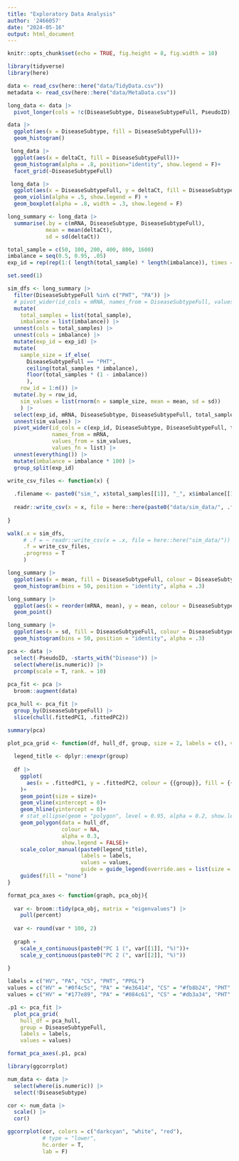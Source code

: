 ```yaml
---
title: "Exploratory Data Analysis"
author: '2466057'
date: "2024-05-16"
output: html_document
---
```


```r
knitr::opts_chunk$set(echo = TRUE, fig.height = 8, fig.width = 10)
```

```r
library(tidyverse)
library(here)
```

```r

data <- read_csv(here::here("data/TidyData.csv"))
metadata <- read_csv(here::here("data/MetaData.csv"))

```

```r

long_data <- data |> 
  pivot_longer(cols = !c(DiseaseSubtype, DiseaseSubtypeFull, PseudoID), names_to = "mRNA", values_to = "deltaCt")

```

```r
data |> 
  ggplot(aes(x = DiseaseSubtype, fill = DiseaseSubtypeFull))+
  geom_histogram()
```

```r

 long_data |> 
  ggplot(aes(x = deltaCt, fill = DiseaseSubtypeFull))+
  geom_histogram(alpha = .8, position="identity", show.legend = F)+
  facet_grid(~DiseaseSubtypeFull)

```

```r

 long_data |> 
  ggplot(aes(x = DiseaseSubtypeFull, y = deltaCt, fill = DiseaseSubtypeFull))+
  geom_violin(alpha = .5, show.legend = F) + 
  geom_boxplot(alpha = .8, width = .3, show.legend = F)

```

```r
long_summary <- long_data |> 
  summarise(.by = c(mRNA, DiseaseSubtype, DiseaseSubtypeFull), 
            mean = mean(deltaCt),
            sd = sd(deltaCt))
```


```r
total_sample = c(50, 100, 200, 400, 800, 1600)
imbalance = seq(0.5, 0.95, .05)
exp_id = rep(rep(1:( length(total_sample) * length(imbalance)), times = 2), times = long_summary$mRNA |> n_distinct())

set.seed(1)

sim_dfs <- long_summary |> 
  filter(DiseaseSubtypeFull %in% c("PHT", "PA")) |> 
  # pivot_wider(id_cols = mRNA, names_from = DiseaseSubtypeFull, values_from = c(mean, sd)) |> 
  mutate(
    total_samples = list(total_sample),
    imbalance = list(imbalance)) |> 
  unnest(cols = total_samples) |>
  unnest(cols = imbalance) |> 
  mutate(exp_id = exp_id) |>
  mutate(
    sample_size = if_else(
      DiseaseSubtypeFull == "PHT", 
      ceiling(total_samples * imbalance), 
      floor(total_samples * (1 - imbalance))
      ), 
    row_id = 1:n()) |> 
  mutate(.by = row_id, 
    sim_values = list(rnorm(n = sample_size, mean = mean, sd = sd))
    ) |> 
  select(exp_id, mRNA, DiseaseSubtype, DiseaseSubtypeFull, total_samples, imbalance, sim_values) |> 
  unnest(sim_values) |> 
  pivot_wider(id_cols = c(exp_id, DiseaseSubtype, DiseaseSubtypeFull, total_samples, imbalance), 
              names_from = mRNA, 
              values_from = sim_values, 
              values_fn = list) |> 
  unnest(everything()) |> 
  mutate(imbalance = imbalance * 100) |> 
  group_split(exp_id)
```

```r

write_csv_files <- function(x) {
  
  .filename <- paste0("sim_", x$total_samples[[1]], "_", x$imbalance[[1]], ".csv")
  
  readr::write_csv(x = x, file = here::here(paste0("data/sim_data/", .filename)))
  
}

walk(.x = sim_dfs, 
     # .f = ~ readr::write_csv(x = .x, file = here::here("sim_data/"))
     .f = write_csv_files, 
     .progress = T
     )

```



```r
long_summary |> 
  ggplot(aes(x = mean, fill = DiseaseSubtypeFull, colour = DiseaseSubtypeFull))+
  geom_histogram(bins = 50, position = "identity", alpha = .3)
```

```r

long_summary |> 
  ggplot(aes(x = reorder(mRNA, mean), y = mean, colour = DiseaseSubtypeFull)) +
  geom_point()

```


```r
long_summary |> 
  ggplot(aes(x = sd, fill = DiseaseSubtypeFull, colour = DiseaseSubtypeFull))+
  geom_histogram(bins = 50, position = "identity", alpha = .3)


```

```r

pca <- data |> 
  select(-PseudoID, -starts_with("Disease")) |> 
  select(where(is.numeric)) |> 
  prcomp(scale = T, rank. = 10)
  
pca_fit <- pca |> 
  broom::augment(data)

pca_hull <- pca_fit |> 
  group_by(DiseaseSubtypeFull) |>  
  slice(chull(.fittedPC1, .fittedPC2))

summary(pca)
```

```r

plot_pca_grid <- function(df, hull_df, group, size = 2, labels = c(), values = c()){
  
  legend_title <- dplyr::enexpr(group)
  
  df |> 
    ggplot(
      aes(x = .fittedPC1, y = .fittedPC2, colour = {{group}}, fill = {{group}})
    )+
    geom_point(size = size)+
    geom_vline(xintercept = 0)+
    geom_hline(yintercept = 0)+
    # stat_ellipse(geom = "polygon", level = 0.95, alpha = 0.2, show.legend = F)+
    geom_polygon(data = hull_df,
                 colour = NA, 
                 alpha = 0.3,
                 show.legend = FALSE)+
    scale_color_manual(paste0(legend_title), 
                       labels = labels,
                       values = values, 
                       guide = guide_legend(override.aes = list(size = 5, shape = 15, alpha = 1)))+
    guides(fill = "none")
}

format_pca_axes <- function(graph, pca_obj){
  
  var <- broom::tidy(pca_obj, matrix = "eigenvalues") |> 
    pull(percent)
  
  var <- round(var * 100, 2)
  
  graph +
    scale_x_continuous(paste0("PC 1 (", var[[1]], "%)"))+
    scale_y_continuous(paste0("PC 2 (", var[[2]], "%)"))
  
}

```

```r

labels = c("HV", "PA", "CS", "PHT", "PPGL")
values = c("HV" = "#0f4c5c", "PA" = "#e36414", "CS" = "#fb8b24", "PHT" = "#9a031e", "PPGL" = "#5f0f40")
values = c("HV" = "#177e89", "PA" = "#084c61", "CS" = "#db3a34", "PHT" = "#ffc857", "PPGL" = "#323031")

.p1 <- pca_fit |>
  plot_pca_grid(
    hull_df = pca_hull,  
    group = DiseaseSubtypeFull, 
    labels = labels, 
    values = values)

format_pca_axes(.p1, pca)

```

```r
library(ggcorrplot)

num_data <- data |> 
  select(where(is.numeric)) |> 
  select(!DiseaseSubtype)

cor <- num_data |> 
  scale() |> 
  cor()

ggcorrplot(cor, colors = c("darkcyan", "white", "red"),
           # type = "lower", 
           hc.order = T,
           lab = F)
  
```

